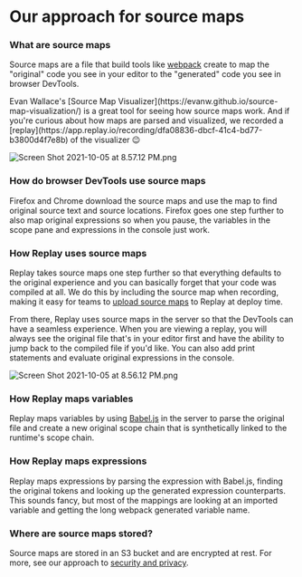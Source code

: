 
# Our approach for source maps

### What are source maps

Source maps are a file that build tools like [webpack](https://webpack.js.org/) create to map the "original" code you see in your editor to the "generated" code you see in browser DevTools. 

<Callout type="info" emoji="💡">
Evan Wallace's [Source Map Visualizer](https://evanw.github.io/source-map-visualization/) is a great tool for seeing how source maps work. And if you're curious about how maps are parsed and visualized, we recorded a [replay](https://app.replay.io/recording/dfa08836-dbcf-41c4-bd77-b3800d4f7e8b) of the visualizer 😉

</Callout>

![Screen Shot 2021-10-05 at 8.57.12 PM.png](/media/learn-more/workflows/how-replay-works/our-approach-for-source-maps/Screen_Shot_2021-10-05_at_8.57.12_PM.png)

### How do browser DevTools use source maps

Firefox and Chrome download the source maps and use the map to find original source text and source locations. Firefox goes one step further to also map original expressions so when you pause, the variables in the scope pane and expressions in the console just work.

### How Replay uses source maps

Replay takes source maps one step further so that everything defaults to the original experience and you can basically forget that your code was compiled at all. We do this by including the source map when recording, making it easy for teams to [upload source maps](https://www.notion.so/Uploading-Source-Maps-1923e679c1e4411db1bda29536eb1e31?pvs=21) to Replay at deploy time. 

From there, Replay uses source maps in the server so that the DevTools can have a seamless experience. When you are viewing a replay, you will always see the original file that's in your editor first and have the ability to jump back to the compiled file if you'd like. You can also add print statements and evaluate original expressions in the console.

![Screen Shot 2021-10-05 at 8.56.12 PM.png](/media/learn-more/workflows/how-replay-works/our-approach-for-source-maps/Screen_Shot_2021-10-05_at_8.56.12_PM.png)

### How Replay maps variables

Replay maps variables by using [Babel.js](https://babeljs.io/) in the server to parse the original file and create a new original scope chain that is synthetically linked to the runtime's scope chain.

### How Replay maps expressions

Replay maps expressions by parsing the expression with Babel.js, finding the original tokens and looking up the generated expression counterparts. This sounds fancy, but most of the mappings are looking at an imported variable and getting the long webpack generated variable name.

### Where are source maps stored?

Source maps are stored in an S3 bucket and are encrypted at rest. For more, see our approach to [security and privacy](https://www.replay.io/security-privacy).